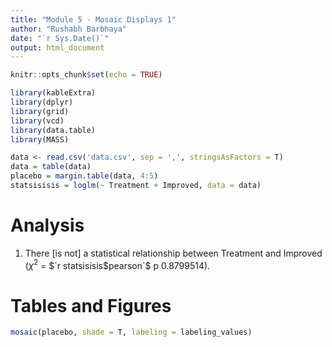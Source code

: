 ```yaml
---
title: "Module 5 - Mosaic Displays 1"
author: "Rushabh Barbhaya"
date: "`r Sys.Date()`"
output: html_document
---
```


```r
knitr::opts_chunk$set(echo = TRUE)
```

```r
library(kableExtra)
library(dplyr)
library(grid)
library(vcd)
library(data.table)
library(MASS)

data <- read.csv('data.csv', sep = ',', stringsAsFactors = T)
data = table(data)
placebo = margin.table(data, 4:5)
statsisisis = loglm(~ Treatment + Improved, data = data)
```


# Analysis
1. There [is not] a statistical relationship between Treatment and Improved ($\chi^2$ = $`r statsisisis$pearson`$ p $0.8799514$).

# Tables and Figures
```r
mosaic(placebo, shade = T, labeling = labeling_values)
```

